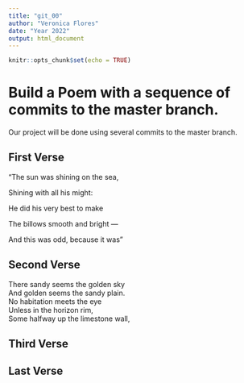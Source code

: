 ```yaml
---
title: "git_00"
author: "Veronica Flores"
date: "Year 2022"
output: html_document
---
```


```r
knitr::opts_chunk$set(echo = TRUE)
```
# Build a Poem with a sequence of commits to the master branch.
Our project will be done using several commits to the master branch.
<!-- Do not modify or change any text in "!--" bracketed areas such as this --- these are instructions to
you, if you change any of this the git program will notice it and compromise your git merging strategy !-->

## First Verse 
<!--Put the first five lines of a poem by Lewis Carrol in this section!-->

“The sun was shining on the sea,

Shining with all his might:

He did his very best to make

The billows smooth and bright —

And this was odd, because it was"

## Second Verse
<!--Put the first five lines of a poem by Robert Frost here!-->

There sandy seems the golden sky  
And golden seems the sandy plain.  
No habitation meets the eye  
Unless in the horizon rim,  
Some halfway up the limestone wall,  

## Third Verse
<!--Put the first two verses of The Walrus and the Carpenter here!-->

## Last Verse
<!--Put a short poem of your choice 8-20 lines,here!-->
